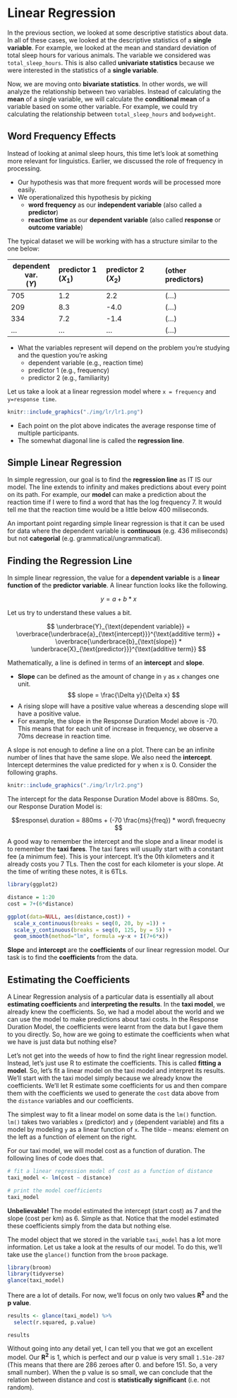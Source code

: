 # Linear Regression

In the previous section, we looked at some descriptive statistics about data. In all of these cases, we looked at the descriptive statistics of a **single variable**. For example, we looked at the mean and standard deviation of total sleep hours for various animals. The variable we considered was `total_sleep_hours`. This is also called **univariate statistics** because we were interested in the statistics of a **single variable**.

Now, we are moving onto **bivariate statistics**. In other words, we will analyze the relationship between two variables. Instead of calculating the **mean** of a single variable, we will calculate the **conditional mean** of a variable based on some other variable. For example, we could try calculating the relationship between `total_sleep_hours` and `bodyweight`.

## Word Frequency Effects
Instead of looking at animal sleep hours, this time let's look at something more relevant for linguistics. Earlier, we discussed the role of frequency in processing. 

* Our hypothesis was that more frequent words will be processed more easily.
* We operationalized this hypothesis by picking
  *  **word frequency** as our **independent variable** (also called a **predictor**)
  * **reaction time** as our **dependent variable** (also called **response** or **outcome variable**)
  


The typical dataset we will be working with has a structure similar to the one below:

|dependent var.<br>($Y$) | predictor 1<br>($X_1$) | predictor 2<br>($X_2$)  | (other predictors) |
|-----|:----|:-----|:------|
|705  | 1.2 | 2.2  | (...) |
|209  | 8.3 | -4.0 | (...) |
|334  | 7.2 | -1.4 | (...) |
| ... | ... | ...  | (...) |

- What the variables represent will depend on the problem you're studying and the question you're asking
  * dependent variable (e.g., reaction time) 
  * predictor 1 (e.g., frequency) 
  * predictor 2 (e.g., familiarity) 
  
  
Let us take a look at a linear regression model where `x = frequency` and `y=response time`. 


```r
knitr::include_graphics("./img/lr/lr1.png")

```

* Each point on the plot above indicates the average response time of multiple participants. 
* The somewhat diagonal line is called the **regression line**.

## Simple Linear Regression
In simple regression, our goal is to find the **regression line** as IT IS our model. The line extends to infinity and makes predictions about every point on its path. For example, our **model** can make a prediction about the reaction time if I were to find a word that has the log frequency 7. It would tell me that the reaction time would be a little below 400 miliseconds.

An important point regarding simple linear regression is that it can be used for data where the dependent variable is **continuous** (e.g. 436 miliseconds) but not **categorial** (e.g. grammatical/ungrammatical). 

## Finding the Regression Line

In simple linear regression, the value for a **dependent variable** is a **linear function of** the **predictor variable**. A linear function looks like the following.

$$y = a + b * x$$

Let us try to understand these values a bit. 

$$ \underbrace{Y}_{\text{dependent variable}} =
            \overbrace{\underbrace{a}_{\text{intercept}}}^{\text{additive term}} + 
            \overbrace{\underbrace{b}_{\text{slope}} * \underbrace{X}_{\text{predictor}}}^{\text{additive term}} $$

Mathematically, a line is defined in terms of an **intercept** and **slope**. 


* **Slope** can be defined as the amount of change in `y` as `x` changes one unit. 
$$ slope = \frac{\Delta y}{\Delta x}  $$
* A rising slope will have a positive value whereas a descending slope will have a positive value. 
* For example, the slope in the Response Duration Model above is -70. This means that for each unit of increase in frequency, we observe a 70ms decrease in reaction time. 

A slope is not enough to define a line on a plot. There can be an infinite number of lines that have the same slope. We also need the **intercept**. Intercept determines the value predicted for y when x is 0. Consider the following graphs. 

```r
knitr::include_graphics("./img/lr/lr2.png")

``` 

The intercept for the data Response Duration Model above is 880ms. So, our Response Duration Model is:

$$response\ duration = 880ms + (-70 \frac{ms}{freq}) * word\ frequecny   $$

A good way to remember the intercept and the slope and a linear model is to remember the **taxi fares**. The taxi fares will usually start with a constant fee (a minimum fee). This is your intercept. It's the 0th kilometers and it already costs you 7 TLs. Then the cost for each kilometer is your slope. At the time of writing these notes, it is 6TLs. 


```r
library(ggplot2)

distance = 1:20
cost = 7+(6*distance)

ggplot(data=NULL, aes(distance,cost)) +
  scale_x_continuous(breaks = seq(0, 20, by =1)) +
  scale_y_continuous(breaks = seq(0, 125, by = 5)) + 
  geom_smooth(method="lm", formula =y~x + I(7+6*x))

```

**Slope** and **intercept** are the **coefficients** of our linear regression model. Our task is to find the **coefficients** from the data.

## Estimating the Coefficients
A Linear Regression analysis of a particular data is essentially all about **estimating coefficients** and **interpreting the results**. In the **taxi model**, we already knew the coefficients. So, we had a model about the world and we can use the model to make predictions about taxi costs. In the Response Duration Model, the coefficients were learnt from the data but I gave them to you directly. So, how are we going to estimate the coefficients when what we have is just data but nothing else? 


Let's not get into the weeds of how to find the right linear regression model. Instead, let's just use R to estimate the coefficients. This is called **fitting a model**. So, let's fit a linear model on the taxi model and interpret its results. We'll start with the taxi model simply because we already know the coefficients. We'll let R estimate some coefficients for us and then compare them with the coefficients we used to generate the `cost` data above from the `distance` variables and our coefficients. 

The simplest way to fit a linear model on some data is the `lm()` function. `lm()` takes two variables `x` (predictor) and `y` (dependent variable) and fits a model by modeling `y` as a linear function of `x`. The tilde `~` means: element on the left as a function of element on the right. 

For our taxi model, we will model cost as a function of duration. The following lines of code does that. 

```r
# fit a linear regression model of cost as a function of distance
taxi_model <- lm(cost ~ distance)

# print the model coefficients
taxi_model
```
**Unbelievable!** The model estimated the intercept (start cost) as 7 and the slope (cost per km) as 6. Simple as that. Notice that the model estimated these coefficients simply from the data but nothing else. 


The model object that we stored in the variable `taxi_model` has a lot more information. Let us take a look at the results of our model. To do this, we'll take use the `glance()` function from the `broom` package. 
```r
library(broom)
library(tidyverse)
glance(taxi_model)
```

There are a lot of details. For now, we'll focus on only two values **R<sup>2</sup>** and the **p value**. 

```r
results <- glance(taxi_model) %>%
  select(r.squared, p.value)

results
```

Without going into any detail yet, I can tell you that we got an excellent model. Our **R<sup>2</sup>** is 1, which is perfect and our p value is very small `1.51e-287` (This means that there are 286 zeroes after 0. and before 151. So, a very small number). When the p value is so small, we can conclude that the relation between distance and cost is **statistically significant** (i.e. not random).  


